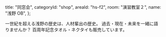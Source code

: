   title: "同窓会",
  categoryId: "shop",
  areaId: "hs-f2",
  room: "演習教室２",
  name: "浅野 OB",
};

一世紀を超える浅野の歴史は、人材輩出の歴史。
過去・現在・未来を一緒に語りませんか？
百周年記念タオル・ネクタイも販売しています。
